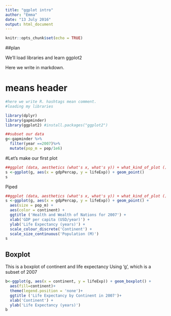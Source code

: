 ```yaml
---
title: "ggplot intro"
author: "Emma"
date: "13 July 2016"
output: html_document
---
```


```r
knitr::opts_chunk$set(echo = TRUE)
```

##plan

We'll load libraries and learn ggplot2

Here we write in markdown.

# means header
```r
#here we write R. hashtags mean comment.
#loading my libraries

library(dplyr)
library(gapminder)
library(ggplot2) #install.packages("ggplot2")

##subset our data
g<-gapminder %>%
  filter(year ==2007)%>%
  mutate(pop_m = pop/1e6)
```

#Let's make our first plot
```r
##ggplot (data, aesthetics (what's x, what's y)) + what_kind_of_plot ()
s <-ggplot(g, aes(x = gdpPercap, y = lifeExp)) + geom_point()
s
```

Piped
```r
##ggplot (data, aesthetics (what's x, what's y)) + what_kind_of_plot ()
s <-ggplot(g, aes(x = gdpPercap, y = lifeExp)) + geom_point() +
  aes(size = pop_m) +
  aes(color = continent) +
  ggtitle ('Health and Wealth of Nations for 2007') +
  xlab('GDP per capita (USD/year)') +
  ylab('Life Expectancy (years)') +
  scale_colour_discrete('Continent') +
  scale_size_continuous('Population (M)')
s
```


## Boxplot
This is a boxplot of continent and life expectancy
Using 'g', which is a subset of 2007

``` r
b<-ggplot(g, aes(x = continent, y = lifeExp)) + geom_boxplot() +
  aes(fill=continent)+
  theme(legend.position = 'none')+
  ggtitle ('Life Expectancy by Continent in 2007')+
  xlab('Continent') +
  ylab('Life Expectancy (years)')
b

```